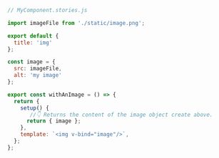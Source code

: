 ```js
// MyComponent.stories.js

import imageFile from './static/image.png';

export default {
  title: 'img'
};

const image = {
  src: imageFile,
  alt: 'my image'
};

export const withAnImage = () => {
  return {
    setup() {
       //👇 Returns the content of the image object create above.
      return { image };
    },
    template: `<img v-bind="image"/>`,
  };
};
```